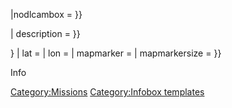 <includeonly>{{Arkitexure start|dlc = {{#var:dlc}}|nodlcambox = {{{nodlcambox|}}}}}<div class="info-arkitex info-framework">

{{Arkitexure header
| name = {{{name|{{PAGENAME}}}}}
| description = {{{description|}}}
}}

{{Arkitexure map
| map = {{{map|{{{dlcmap|Genesis1}}}}}}
| lat = {{{lat|}}}
| lon = {{{lon|}}}
| mapmarker = {{{mapmarker|}}}
| mapmarkersize = {{{mapmarkersize|}}}
}}
<div class="info-arkitex info-module">
<div class="info-arkitex info-unit">
<div class="info-unit-caption">Info</div>
{{Arkitexure
| Biome
|{{{biome|}}}
}}
{{Arkitexure
|Hexagons
|{{{hexagons}}}
}}
{{Arkitexure
|Maximum Player
|{{{maxplayer}}}
}}
</div></div>

</div>[[Category:Missions]]</includeonly><noinclude>
[[Category:Infobox templates]]</noinclude>
